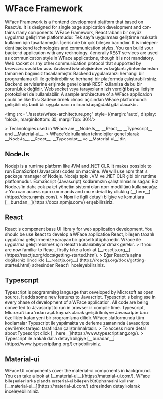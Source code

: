 
# WFace Framework

<MultiLang lang="en">
WFace Framework is a frontend development platform that based on ReactJs. 
It is designed for single page application development and contains many components. 
</MultiLang>
<MultiLang lang="tr">
WFace Framework, React tabanlı bir önyüz uygulama geliştirme platformudur. 
Tek sayfa uygulaması geliştirme maksatlı kullanım için tasarlanmıştır. İçerisinde bir çok bileşen barındırır.
</MultiLang>

<MultiLang lang="en">
It is independent backend technologies and communication styles. You can build your backend application with any 
technology. Generally REST services are used as communication style in WFace applications, though it is not mandatory.
Web socket or any other communication protocol that supported by browsers could be use.
</MultiLang>
<MultiLang lang="tr">
Backend teknolojisinden ve bağlantı yöntemlerinden tamamen bağımsız tasarlanmıştır. Backend uygulamanızı herhangi bir 
programlama dili ile geliştirebilir ve herhangi bir platformda çalıştırabilirsiniz. 
Backend servislerine erişimde genel olarak REST kullanılsa da bu bir zorunluluk değildir. 
Web socket veya tarayıcıların izin verdiği başka iletişim protokolleri de kullanılabilir.
</MultiLang>

<MultiLang lang="en">
A sample architecture of a WFace application could be like this:
</MultiLang>
<MultiLang lang="tr">
Sadece örnek olması açısından WFace platformunda geliştirilmiş basit bir uygulamanın mimarisi aşağıdaki gibi olacaktır.
</MultiLang>
 
<img src="./assets/wface-architecture.png" style={{margin: 'auto', display: 'block', marginBottom: 30, marginTop: 30}}/>

<MultiLang lang="en">
> Technologies used in WFace are __NodeJs__, __React__, __Typescript__ and __Material-ui__.
</MultiLang>
<MultiLang lang="tr">
> WFace'de kullanılan teknolojiler genel olarak __NodeJs__, __React__, __Typescript__ ve __Material-ui__'dir.
</MultiLang>


## NodeJs

<MultiLang lang="en">
Nodejs is a runtime platform like JVM and .NET CLR.
It makes possible to run EcmaScript (Javascript) codes on machine. 
We will use npm that is package manager of Nodejs.
</MultiLang>
<MultiLang lang="tr">
Nodejs tıpkı JVM ve .NET CLR gibi bir runtime platformudur. 
EcmaScript (Javascript) kodlarımızın çalıştırılmasını sağlar. 
Biz NodeJs'in daha çok paket yönetim sistemi olan npm modülünü kullanacağız. 
</MultiLang>

<MultiLang lang="en">
> You can access npm commands and more detail by clicking [__here__](https://docs.npmjs.com/).
</MultiLang>
<MultiLang lang="tr">
> Npm ile ilgili detaylı bilgiye ve komutlara [__buradan__](https://docs.npmjs.com/) erişebilirsiniz.
</MultiLang>

## React 

<MultiLang lang="en">
React is component base UI library for web application development. 
You should be use React to develop a WFace application
</MultiLang>
<MultiLang lang="tr">
React, bileşen tabanlı uygulama geliştirmenize yarayan bir görsel kütüphanedir. 
WFace ile uygulama geliştirebilmek için React'i kullanabiliyor olmak gerekir. 
</MultiLang>

<MultiLang lang="en">
> If you are now familiar to React, firstly take a look at [__reactjs.org__] (https://reactjs.org/docs/getting-started.html).
</MultiLang>
<MultiLang lang="tr">
> Eğer React'a aşina değilseniz öncelikle [__reactjs.org__] (https://reactjs.org/docs/getting-started.html)
adresinden React'ı inceleyebilirsiniz.
</MultiLang>

## Typescript

<MultiLang lang="en">
Typescript is programming language that developed by Microsoft as open source. 
It adds some new features to Javascript. 
Typescript is being use in every phase of development of a WFace application.
All code are being converted to Javascript to run in browser in compile time.
</MultiLang>
<MultiLang lang="tr">
Typescript, Microsoft tarafından açık kaynak olarak geliştirilmiş ve 
Javascripte bazı özellikler katan yeni bir programlama dilidir. WFace platformunda tüm kodlamalar 
Typescript ile yapılmakta ve derleme zamanında Javascripte çevrilerek tarayıcı tarafından çalıştırılmaktadır. 
</MultiLang>

<MultiLang lang="en">
> To access more detail about Typescript click [__here__](https://www.typescriptlang.org/).
</MultiLang>
<MultiLang lang="tr">
> Typescript ile alakalı daha detaylı bilgiye [__buradan__](https://www.typescriptlang.org/) erişebilirsiniz.
</MultiLang>

## Material-ui

<MultiLang lang="en">
WFace UI components cover the material-ui components in background.
You can take a look at [__material-ui__](https://material-ui.com/). 
</MultiLang>
<MultiLang lang="tr">
WFace bileşenleri arka planda material-ui bileşen kütüphanesini kullanır. 
[__material-ui__](https://material-ui.com/) adresinden detaylı olarak inceleyebilirsiniz. 
</MultiLang>